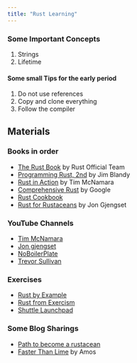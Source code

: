 ```yaml
---
title: "Rust Learning"
---
```


### Some Important Concepts

1. Strings
2. Lifetime

#### Some small Tips for the early period

1. Do not use references
2. Copy and clone everything
3. Follow the compiler

## Materials

### Books in order

- [The Rust Book](https://doc.rust-lang.org/book/) by Rust Official Team
- [Programming Rust, 2nd](https://www.amazon.com/Programming-Rust-Fast-Systems-Development/dp/1492052590/) by Jim Blandy
- [Rust in Action](https://www.manning.com/books/rust-in-action) by Tim McNamara
- [Comprehensive Rust](https://google.github.io/comprehensive-rust/) by Google
- [Rust Cookbook](https://rust-lang-nursery.github.io/rust-cookbook/)
- [Rust for Rustaceans](https://rust-for-rustaceans.com/) by Jon Gjengset

### YouTube Channels

- [Tim McNamara](https://www.youtube.com/@timclicks)
- [Jon gjengset](https://www.youtube.com/@JonGjengset)
- [NoBoilerPlate](https://www.youtube.com/@NoBoilerplate)
- [Trevor Sullivan](https://www.youtube.com/@TrevorSullivan)

### Exercises

- [Rust by Example](https://doc.rust-lang.org/rust-by-example/)
- [Rust from Exercism](https://exercism.org/tracks/rust)
- [Shuttle Launchpad](https://www.shuttle.rs/launchpad/issues)

### Some Blog Sharings

- [Path to become a rustacean](https://thedataquarry.com/posts/path-to-becoming-a-rustacean/)
- [Faster Than Lime](https://fasterthanli.me/) by Amos
